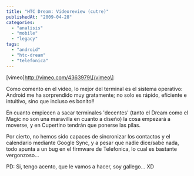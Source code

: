 ```yaml
---
title: "HTC Dream: Videoreview (cutre)"
publishedAt: "2009-04-28"
categories: 
  - "analisis"
  - "mobile"
  - "legacy"
tags: 
  - "android"
  - "htc-dream"
  - "telefonica"
---
```


\[vimeo\]http://vimeo.com/4363979\[/vimeo\]

Como comento en el vídeo, lo mejor del terminal es el sistema operativo: Android me ha sorprendido muy gratamente; no solo es rápido, eficiente e intuitivo, sino que incluso es bonito!!

En cuanto empiecen a sacar terminales 'decentes' (tanto el Dream como el Magic no son una maravilla en cuanto a diseño) la cosa empezará a moverse, y en Cupertino tendrán que ponerse las pilas.

Por cierto, no hemos sido capaces de sincronizar los contactos y el calendario mediante Google Sync, y a pesar que nadie dice/sabe nada, todo apunta a un bug en el firmware de Telefonica, lo cual es bastante vergonzoso...

PD: Si, tengo acento, que le vamos a hacer, soy gallego... XD
